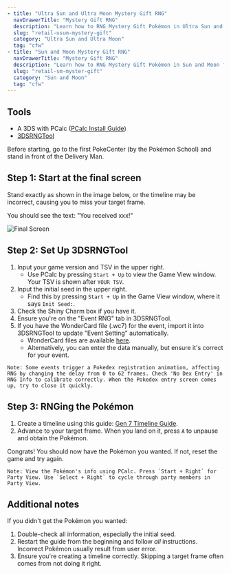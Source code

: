 ```yaml
---
- title: "Ultra Sun and Ultra Moon Mystery Gift RNG"
  navDrawerTitle: "Mystery Gift RNG"
  description: "Learn how to RNG Mystery Gift Pokémon in Ultra Sun and Ultra Moon for perfect IVs."
  slug: "retail-usum-mystery-gift"
  category: "Ultra Sun and Ultra Moon"
  tag: "cfw"
- title: "Sun and Moon Mystery Gift RNG"
  navDrawerTitle: "Mystery Gift RNG"
  description: "Learn how to RNG Mystery Gift Pokémon in Sun and Moon for perfect IVs."
  slug: "retail-sm-myster-gift"
  category: "Sun and Moon"
  tag: "cfw"
---
```


## Tools

- A 3DS with PCalc ([PCalc Install Guide](/misc-3ds-installing-pcalc))
- [3DSRNGTool](https://github.com/wwwwwwzx/3DSRNGTool/releases)

Before starting, go to the first PokeCenter (by the Pokémon School) and stand in front of the Delivery Man.

## Step 1: Start at the final screen

Stand exactly as shown in the image below, or the timeline may be incorrect, causing you to miss your target frame.

You should see the text: "You received xxx!"

![Final Screen](/images/UltraSun-UltraMoon/Mystery-Gift/Final-Screen.png)

## Step 2: Set Up 3DSRNGTool

1. Input your game version and TSV in the upper right.
   - Use PCalc by pressing `Start + Up` to view the Game View window. Your TSV is shown after `YOUR TSV`.
2. Input the initial seed in the upper right.
   - Find this by pressing `Start + Up` in the Game View window, where it says `Init Seed:`.
3. Check the Shiny Charm box if you have it.
4. Ensure you're on the "Event RNG" tab in 3DSRNGTool.
5. If you have the WonderCard file (.wc7) for the event, import it into 3DSRNGTool to update "Event Setting" automatically.
   - WonderCard files are available [here](https://github.com/projectpokemon/EventsGallery).
   - Alternatively, you can enter the data manually, but ensure it's correct for your event.

```
Note: Some events trigger a Pokedex registration animation, affecting RNG by changing the delay from 0 to 62 frames. Check 'No Dex Entry' in RNG Info to calibrate correctly. When the Pokedex entry screen comes up, try to close it quickly.
```

## Step 3: RNGing the Pokémon

1. Create a timeline using this guide: [Gen 7 Timeline Guide](/retail-usum-timeline).
2. Advance to your target frame. When you land on it, press `A` to unpause and obtain the Pokémon.

Congrats! You should now have the Pokémon you wanted. If not, reset the game and try again.

```
Note: View the Pokémon's info using PCalc. Press `Start + Right` for Party View. Use `Select + Right` to cycle through party members in Party View.
```

## Additional notes

If you didn't get the Pokémon you wanted:

1. Double-check all information, especially the initial seed.
2. Restart the guide from the beginning and follow _all_ instructions. Incorrect Pokémon usually result from user error.
3. Ensure you're creating a timeline correctly. Skipping a target frame often comes from not doing it right.
